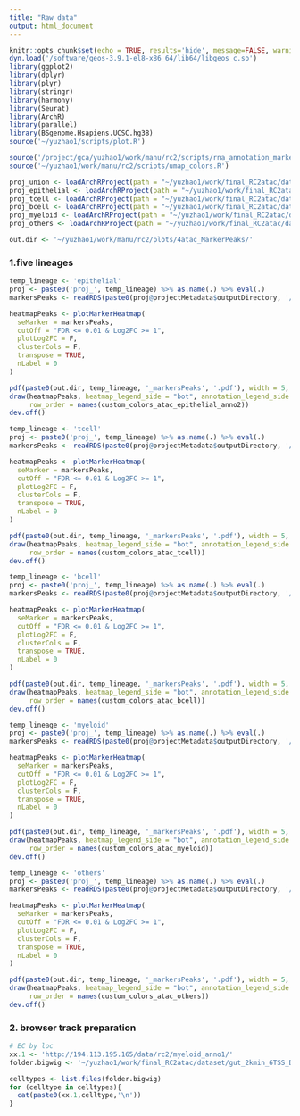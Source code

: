 ```yaml
---
title: "Raw data"
output: html_document
---
```


```r
knitr::opts_chunk$set(echo = TRUE, results='hide', message=FALSE, warning=FALSE, fig.height = 7, fig.width = 7)
dyn.load('/software/geos-3.9.1-el8-x86_64/lib64/libgeos_c.so')
library(ggplot2)
library(dplyr)
library(plyr)
library(stringr)
library(harmony)
library(Seurat)
library(ArchR)
library(parallel)
library(BSgenome.Hsapiens.UCSC.hg38)
source('~/yuzhao1/scripts/plot.R')
```

```r
source('/project/gca/yuzhao1/work/manu/rc2/scripts/rna_annotation_markers.R')
source('~/yuzhao1/work/manu/rc2/scripts/umap_colors.R')
```

```r
proj_union <- loadArchRProject(path = "~/yuzhao1/work/final_RC2atac/dataset/gut_2kmin_6TSS_DoubletRatio2_filtered/")
proj_epithelial <- loadArchRProject(path = "~/yuzhao1/work/final_RC2atac/dataset/gut_2kmin_6TSS_DoubletRatio2_epithelial_filtered2/")
proj_tcell <- loadArchRProject(path = "~/yuzhao1/work/final_RC2atac/dataset/gut_2kmin_6TSS_DoubletRatio2_tcell_filtered2/")
proj_bcell <- loadArchRProject(path = "~/yuzhao1/work/final_RC2atac/dataset/gut_2kmin_6TSS_DoubletRatio2_bcell_filtered/")
proj_myeloid <- loadArchRProject(path = "~/yuzhao1/work/final_RC2atac/dataset/gut_2kmin_6TSS_DoubletRatio2_myeloid_filtered2/")
proj_others <- loadArchRProject(path = "~/yuzhao1/work/final_RC2atac/dataset/gut_2kmin_6TSS_DoubletRatio2_others_filtered2/")
```

```r
out.dir <- '~/yuzhao1/work/manu/rc2/plots/4atac_MarkerPeaks/'
```

### 1.five lineages 

```r
temp_lineage <- 'epithelial'  
proj <- paste0('proj_', temp_lineage) %>% as.name(.) %>% eval(.)
markersPeaks <- readRDS(paste0(proj@projectMetadata$outputDirectory, '/', 'MarkersPeaks_anno2_epithelial', '.rds'))

heatmapPeaks <- plotMarkerHeatmap(
  seMarker = markersPeaks,
  cutOff = "FDR <= 0.01 & Log2FC >= 1",
  plotLog2FC = F,
  clusterCols = F,
  transpose = TRUE,
  nLabel = 0
)

pdf(paste0(out.dir, temp_lineage, '_markersPeaks', '.pdf'), width = 5, height = 5, pointsize = 1)
draw(heatmapPeaks, heatmap_legend_side = "bot", annotation_legend_side = "bot",
     row_order = names(custom_colors_atac_epithelial_anno2))
dev.off()
```

```r
temp_lineage <- 'tcell'  
proj <- paste0('proj_', temp_lineage) %>% as.name(.) %>% eval(.)
markersPeaks <- readRDS(paste0(proj@projectMetadata$outputDirectory, '/', 'MarkersPeaks_anno1', '.rds'))

heatmapPeaks <- plotMarkerHeatmap(
  seMarker = markersPeaks,
  cutOff = "FDR <= 0.01 & Log2FC >= 1",
  plotLog2FC = F,
  clusterCols = F,
  transpose = TRUE,
  nLabel = 0
)

pdf(paste0(out.dir, temp_lineage, '_markersPeaks', '.pdf'), width = 5, height = 5, pointsize = 1)
draw(heatmapPeaks, heatmap_legend_side = "bot", annotation_legend_side = "bot",
     row_order = names(custom_colors_atac_tcell))
dev.off()
```

```r
temp_lineage <- 'bcell'  
proj <- paste0('proj_', temp_lineage) %>% as.name(.) %>% eval(.)
markersPeaks <- readRDS(paste0(proj@projectMetadata$outputDirectory, '/', 'MarkersPeaks_anno1', '.rds'))

heatmapPeaks <- plotMarkerHeatmap(
  seMarker = markersPeaks,
  cutOff = "FDR <= 0.01 & Log2FC >= 1",
  plotLog2FC = F,
  clusterCols = F,
  transpose = TRUE,
  nLabel = 0
)

pdf(paste0(out.dir, temp_lineage, '_markersPeaks', '.pdf'), width = 5, height = 5, pointsize = 1)
draw(heatmapPeaks, heatmap_legend_side = "bot", annotation_legend_side = "bot",
     row_order = names(custom_colors_atac_bcell))
dev.off()
```


```r
temp_lineage <- 'myeloid'  
proj <- paste0('proj_', temp_lineage) %>% as.name(.) %>% eval(.)
markersPeaks <- readRDS(paste0(proj@projectMetadata$outputDirectory, '/', 'MarkersPeaks_anno1', '.rds'))

heatmapPeaks <- plotMarkerHeatmap(
  seMarker = markersPeaks,
  cutOff = "FDR <= 0.01 & Log2FC >= 1",
  plotLog2FC = F,
  clusterCols = F,
  transpose = TRUE,
  nLabel = 0
)

pdf(paste0(out.dir, temp_lineage, '_markersPeaks', '.pdf'), width = 5, height = 5, pointsize = 1)
draw(heatmapPeaks, heatmap_legend_side = "bot", annotation_legend_side = "bot",
     row_order = names(custom_colors_atac_myeloid))
dev.off()
```

```r
temp_lineage <- 'others'  
proj <- paste0('proj_', temp_lineage) %>% as.name(.) %>% eval(.)
markersPeaks <- readRDS(paste0(proj@projectMetadata$outputDirectory, '/', 'MarkersPeaks_anno1', '.rds'))

heatmapPeaks <- plotMarkerHeatmap(
  seMarker = markersPeaks,
  cutOff = "FDR <= 0.01 & Log2FC >= 1",
  plotLog2FC = F,
  clusterCols = F,
  transpose = TRUE,
  nLabel = 0
)

pdf(paste0(out.dir, temp_lineage, '_markersPeaks', '.pdf'), width = 5, height = 5, pointsize = 1)
draw(heatmapPeaks, heatmap_legend_side = "bot", annotation_legend_side = "bot",
     row_order = names(custom_colors_atac_others))
dev.off()
```



### 2. browser track preparation

```r
# EC by loc
xx.1 <- 'http://194.113.195.165/data/rc2/myeloid_anno1/'
folder.bigwig <- '~/yuzhao1/work/final_RC2atac/dataset/gut_2kmin_6TSS_DoubletRatio2_myeloid_filtered2/GroupBigWigs/anno1'

celltypes <- list.files(folder.bigwig)
for (celltype in celltypes){
  cat(paste0(xx.1,celltype,'\n'))
}

```




